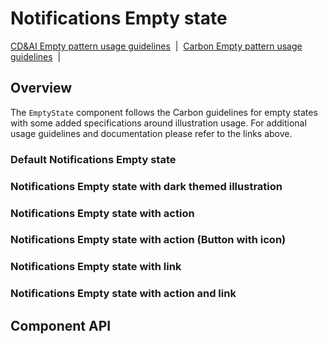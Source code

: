 
# Notifications Empty state

[CD&AI Empty pattern usage guidelines](https://pages.github.ibm.com/cdai-design/pal/patterns/empty-state/usage/)
&nbsp;|&nbsp;
[Carbon Empty pattern usage guidelines](https://www.carbondesignsystem.com/patterns/empty-states-pattern/)
&nbsp;|&nbsp;

## Overview

The `EmptyState` component follows the Carbon guidelines for empty states with
some added specifications around illustration usage. For additional usage
guidelines and documentation please refer to the links above.

### Default Notifications Empty state

<Preview>
  <Story id="experimental-emptystates-notificationsemptystate--default" />
</Preview>

### Notifications Empty state with dark themed illustration

<Preview>
  <Story id="experimental-emptystates-notificationsemptystate--with-dark-mode-illustration" />
</Preview>

### Notifications Empty state with action

<Preview>
  <Story id="experimental-emptystates-notificationsemptystate--with-action" />
</Preview>

### Notifications Empty state with action (Button with icon)

<Preview>
  <Story id="experimental-emptystates-notificationsemptystate--with-action-icon-button" />
</Preview>

### Notifications Empty state with link

<Preview>
  <Story id="experimental-emptystates-notificationsemptystate--with-link" />
</Preview>

### Notifications Empty state with action and link

<Preview>
  <Story id="experimental-emptystates-notificationsemptystate--with-action-and-link" />
</Preview>

## Component API

<Props />
